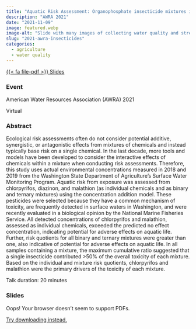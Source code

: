 ```yaml
---
title: "Aquatic Risk Assessment: Organophosphate insecticide mixtures in Washington surface waters"
description: "AWRA 2021"
date: "2021-11-09"
image: featured.webp
image-alt: "Slide with many images of collecting water quality and streamflow measurements."
slug: "2021-awra-insecticides"
categories:
  - agriculture
  - water quality
---
```


<a href="2021_AWRA_CDM_Mixture_RA_JR.pdf" class="btn" role="button" target="_blank">{{< fa file-pdf >}} Slides</a>

### Event

American Water Resources Association (AWRA) 2021

Virtual

### Abstract

Ecological risk assessments often do not consider potential additive, synergistic, or antagonistic effects from mixtures of chemicals and instead typically base risk on a single chemical. In the last decade, more tools and models have been developed to consider the interactive effects of chemicals within a mixture when conducting risk assessments. Therefore, this study uses actual environmental concentrations measured in 2018 and 2019 from the Washington State Department of Agriculture’s Surface Water Monitoring Program. Aquatic risk from exposure was assessed from chlorpyrifos, diazinon, and malathion (as individual chemicals and as binary and ternary mixtures) using the concentration addition model. These pesticides were selected because they have a common mechanism of toxicity, are frequently detected in surface waters in Washington, and were recently evaluated in a biological opinion by the National Marine Fisheries Service. All detected concentrations of chlorpyrifos and malathion, assessed as individual chemicals, exceeded the predicted no effect concentration, indicating potential for adverse effects on aquatic life. Further, risk quotients for all binary and ternary mixtures were greater than one, also indicative of potential for adverse effects on aquatic life. In all samples containing a mixture, the maximum cumulative ratio suggested that a single insecticide contributed >50% of the overall toxicity of each mixture. Based on the individual and mixture risk quotients, chlorpyrifos and malathion were the primary drivers of the toxicity of each mixture.

Talk duration: 20 minutes

### Slides

<object class="slides" data="2021_AWRA_CDM_Mixture_RA_JR.pdf"><p>Oops! Your browser doesn't seem to support PDFs.</p><p><a href="2021_AWRA_CDM_Mixture_RA_JR.pdf">Try downloading instead.</a></p></object>
